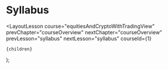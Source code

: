 
# Syllabus

  <LayoutLesson
    course="equitiesAndCryptoWithTradingView"
    prevChapter="courseOverview"
    nextChapter="courseOverview"
    prevLesson="syllabus"
    nextLesson="syllabus"
    courseId={1}
  >
    {children}
  </LayoutLesson>
);

